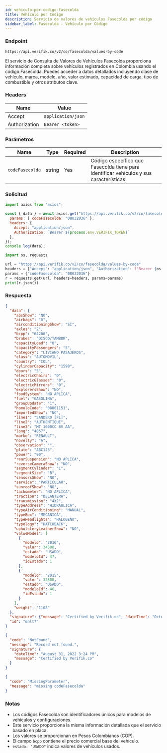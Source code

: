 ```yaml
---
id: vehiculo-por-codigo-fasecolda
title: Vehículo por Código
description: Servicio de valores de vehículos Fasecolda por código
sidebar_label: Fasecolda - Vehículo por Código
---
```



### Endpoint

```
https://api.verifik.co/v2/co/fasecolda/values-by-code
```

El servicio de Consulta de Valores de Vehículos Fasecolda proporciona información completa sobre vehículos registrados en Colombia usando el código Fasecolda. Puedes acceder a datos detallados incluyendo clase de vehículo, marca, modelo, año, valor estimado, capacidad de carga, tipo de combustible y otros atributos clave.

### Headers

| Name | Value |
| --- | --- |
| Accept | `application/json` |
| Authorization | `Bearer <token>` |

### Parámetros

| Name | Type | Required | Description |
| --- | --- | --- | --- |
| `codeFasecolda` | string | Yes | Código específico que Fasecolda tiene para identificar vehículos y sus características. |

### Solicitud

<Tabs>
  <TabItem value="node" label="Node.js">

```javascript
import axios from "axios";

const { data } = await axios.get("https://api.verifik.co/v2/co/fasecolda/values-by-code", {
  params: { codeFasecolda: "08032036" },
  headers: { 
    Accept: "application/json", 
    Authorization: `Bearer ${process.env.VERIFIK_TOKEN}` 
  },
});
console.log(data);
```

  </TabItem>
  <TabItem value="python" label="Python">

```python
import os, requests

url = "https://api.verifik.co/v2/co/fasecolda/values-by-code"
headers = {"Accept": "application/json", "Authorization": f"Bearer {os.getenv('VERIFIK_TOKEN')}"}
params = {"codeFasecolda": "08032036"}
r = requests.get(url, headers=headers, params=params)
print(r.json())
```

  </TabItem>
</Tabs>

### Respuesta

<Tabs>
  <TabItem value="200" label="200">

```json
{
  "data": {
    "absShow": "NO",
    "airbags": "0",
    "airconditioningShow": "SI",
    "axles": "2",
    "bcpp": "64200",
    "brakes": "DISCO/TAMBOR",
    "capacityLoad": "0",
    "capacityPassengers": "5",
    "category": "LIVIANO PASAJEROS",
    "class": "AUTOMOVIL",
    "country": "COL",
    "cylinderCapacity": "1598",
    "doors": "5",
    "electricChairs": "0",
    "electricGlasses": "0",
    "electricMirrors": "0",
    "explorersShow": "NO",
    "foodSystem": "NO APLICA",
    "fuel": "GASOLINA",
    "groupUpdate": "1",
    "homoloCode": "08001151",
    "importedShow": "NO",
    "line1": "SANDERO [FL]",
    "line2": "AUTHENTIQUE",
    "line3": "MT 1600CC 8V AA",
    "long": "4057",
    "marke": "RENAULT",
    "novelty": "A",
    "observation": "",
    "plate": "ABC123",
    "power": "90",
    "rearSuspension": "NO APLICA",
    "reverseCameraShow": "NO",
    "segmentCylinder": "L",
    "segmentSize": "B",
    "sensorsShow": "NO",
    "service": "PARTICULAR",
    "sunroofShow": "NO",
    "tachometer": "NO APLICA",
    "traction": "DELANTERA",
    "transmission": "4X2",
    "typeAddress": "HIDRÁULICA",
    "typeAirConditioning": "MANUAL",
    "typeBox": "MECANICA",
    "typeHeadlights": "HALOGENO",
    "typology": "HATCHBACK",
    "upholsteryLeatherShow": "NO",
    "valueModel": [
      {
        "modelo": "2016",
        "valor": 34500,
        "estado": "USADO",
        "modeloId": 47,
        "idEstado": 1
      },
      {
        "modelo": "2015",
        "valor": 32800,
        "estado": "USADO",
        "modeloId": 46,
        "idEstado": 1
      }
    ],
    "weight": "1108"
  },
  "signature": {"message": "Certified by Verifik.co", "dateTime": "October 12, 2023 7:38 PM"},
  "id": "mhlt7"
}
```

  </TabItem>
  <TabItem value="404" label="404">

```json
{
  "code": "NotFound",
  "message": "Record not found.",
  "signature": {
    "dateTime": "August 31, 2022 3:24 PM",
    "message": "Certified by Verifik.co"
  }
}
```

  </TabItem>
  <TabItem value="409" label="409">

```json
{
  "code": "MissingParameter",
  "message": "missing codeFasecolda"
}
```

  </TabItem>
</Tabs>

### Notas

- Los códigos Fasecolda son identificadores únicos para modelos de vehículos y configuraciones.
- Este servicio proporciona la misma información detallada que el servicio basado en placa.
- Los valores se proporcionan en Pesos Colombianos (COP).
- El campo `bcpp` contiene el precio comercial base del vehículo.
- `estado: "USADO"` indica valores de vehículos usados.
